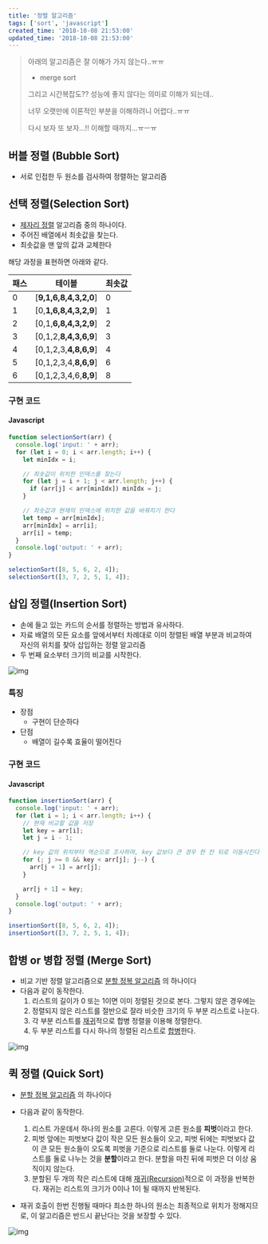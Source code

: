 ```yaml
---
title: '정렬 알고리즘'
tags: ['sort', 'javascript']
created_time: '2018-10-08 21:53:00'
updated_time: '2018-10-08 21:53:00'
---
```


> 아래의 알고리즘은 잘 이해가 가지 않는다..ㅠㅠ
>
> - merge sort
>
> 그리고 시간복잡도?? 성능에 좋지 않다는 의미로 이해가 되는데..
>
> 너무 오랫만에 이론적인 부분을 이해하려니 어렵다..ㅠㅠ
>
> 다시 보자 또 보자…!! 이해할 때까지…ㅠㅡㅠ

## 버블 정렬 (Bubble Sort)

- 서로 인접한 두 원소를 검사하여 정렬하는 알고리즘

## 선택 정렬(Selection Sort)

- [제자리 정렬](https://ko.wikipedia.org/w/index.php?title=%EC%A0%9C%EC%9E%90%EB%A6%AC_%EC%95%8C%EA%B3%A0%EB%A6%AC%EC%A6%98&action=edit&redlink=1) 알고리즘 중의 하나이다.
- 주어진 배열에서 최솟값을 찾는다.
- 최솟값을 맨 앞의 값과 교체한다

해당 과정을 표현하면 아래와 같다.

| 패스 | 테이블                | 최솟값 |
| ---- | --------------------- | ------ |
| 0    | [**9,1,6,8,4,3,2,0**] | 0      |
| 1    | [0,**1,6,8,4,3,2,9**] | 1      |
| 2    | [0,1,**6,8,4,3,2,9**] | 2      |
| 3    | [0,1,2,**8,4,3,6,9**] | 3      |
| 4    | [0,1,2,3,**4,8,6,9**] | 4      |
| 5    | [0,1,2,3,4,**8,6,9**] | 6      |
| 6    | [0,1,2,3,4,6,**8,9**] | 8      |

### 구현 코드

#### Javascript

```javascript
function selectionSort(arr) {
  console.log('input: ' + arr);
  for (let i = 0; i < arr.length; i++) {
    let minIdx = i;

    // 최솟값이 위치한 인덱스를 찾는다
    for (let j = i + 1; j < arr.length; j++) {
      if (arr[j] < arr[minIdx]) minIdx = j;
    }

    // 최솟값과 현재의 인덱스에 위치한 값을 바꿔치기 한다
    let temp = arr[minIdx];
    arr[minIdx] = arr[i];
    arr[i] = temp;
  }
  console.log('output: ' + arr);
}

selectionSort([8, 5, 6, 2, 4]);
selectionSort([3, 7, 2, 5, 1, 4]);
```

## 삽입 정렬(Insertion Sort)

- 손에 들고 있는 카드의 순서를 정렬하는 방법과 유사하다.
- 자료 배열의 모든 요소를 앞에서부터 차례대로 이미 정렬된 배열 부분과 비교하여 자신의 위치를 찾아 삽입하는 정렬 알고리즘
- 두 번째 요소부터 크기의 비교를 시작한다.

![img](https://upload.wikimedia.org/wikipedia/commons/e/ea/Insertion_sort_001.PNG)

### 특징

- 장점
  - 구현이 단순하다
- 단점
  - 배열이 길수록 효율이 떨어진다

### 구현 코드

#### Javascript

```javascript
function insertionSort(arr) {
  console.log('input: ' + arr);
  for (let i = 1; i < arr.length; i++) {
    // 현재 비교할 값을 저장
    let key = arr[i];
    let j = i - 1;

    // key 값의 위치부터 역순으로 조사하며, key 값보다 큰 경우 한 칸 뒤로 이동시킨다
    for (; j >= 0 && key < arr[j]; j--) {
      arr[j + 1] = arr[j];
    }

    arr[j + 1] = key;
  }
  console.log('output: ' + arr);
}

insertionSort([8, 5, 6, 2, 4]);
insertionSort([3, 7, 2, 5, 1, 4]);
```

## 합병 or 병합 정렬 (Merge Sort)

- 비교 기반 정렬 알고리즘으로 [분할 정복 알고리즘](https://ko.wikipedia.org/wiki/%EB%B6%84%ED%95%A0_%EC%A0%95%EB%B3%B5_%EC%95%8C%EA%B3%A0%EB%A6%AC%EC%A6%98) 의 하나이다
- 다음과 같이 동작한다.
  1. 리스트의 길이가 0 또는 1이면 이미 정렬된 것으로 본다. 그렇지 않은 경우에는
  2. 정렬되지 않은 리스트를 절반으로 잘라 비슷한 크기의 두 부분 리스트로 나눈다.
  3. 각 부분 리스트를 [재귀](https://ko.wikipedia.org/wiki/%EC%9E%AC%EA%B7%80%ED%95%A8%EC%88%98)적으로 합병 정렬을 이용해 정렬한다.
  4. 두 부분 리스트를 다시 하나의 정렬된 리스트로 [합병](https://ko.wikipedia.org/w/index.php?title=%ED%95%A9%EB%B3%91_%EC%95%8C%EA%B3%A0%EB%A6%AC%EC%A6%98&action=edit&redlink=1)한다.

![img](https://cdn-images-1.medium.com/max/1600/1*aJ1YiME33o0dBZTCmid7iw.png)

## 퀵 정렬 (Quick Sort)

- [분할 정복 알고리즘](https://ko.wikipedia.org/wiki/%EB%B6%84%ED%95%A0_%EC%A0%95%EB%B3%B5_%EC%95%8C%EA%B3%A0%EB%A6%AC%EC%A6%98) 의 하나이다
- 다음과 같이 동작한다.

  1. 리스트 가운데서 하나의 원소를 고른다. 이렇게 고른 원소를 **피벗**이라고 한다.
  2. 피벗 앞에는 피벗보다 값이 작은 모든 원소들이 오고, 피벗 뒤에는 피벗보다 값이 큰 모든 원소들이 오도록 피벗을 기준으로 리스트를 둘로 나눈다. 이렇게 리스트를 둘로 나누는 것을 **분할**이라고 한다. 분할을 마친 뒤에 피벗은 더 이상 움직이지 않는다.
  3. 분할된 두 개의 작은 리스트에 대해 [재귀(Recursion)](https://ko.wikipedia.org/wiki/%EC%9E%AC%EA%B7%80%ED%95%A8%EC%88%98)적으로 이 과정을 반복한다. 재귀는 리스트의 크기가 0이나 1이 될 때까지 반복된다.

- 재귀 호출이 한번 진행될 때마다 최소한 하나의 원소는 최종적으로 위치가 정해지므로, 이 알고리즘은 반드시 끝난다는 것을 보장할 수 있다.

![img](https://image.slidesharecdn.com/3-150507101206-lva1-app6892/95/38-quicksort-5-1024.jpg?cb=1430993563)

